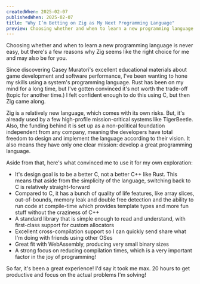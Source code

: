 ```yaml
---
createdWhen: 2025-02-07
publishedWhen: 2025-02-07
title: "Why I’m Betting on Zig as My Next Programming Language"
preview: Choosing whether and when to learn a new programming language is never easy, but there's a few reasons why Zig seems like the right choice for me and may also be for you.
---
```


Choosing whether and when to learn a new programming language is never easy, but there's a few reasons why Zig seems like the right choice for me and may also be for you.

Since discovering Casey Muratori's excellent educational materials about game development and software performance, I've been wanting to hone my skills using a system's programming language. Rust has been on my mind for a long time, but I've gotten convinced it's not worth the trade-off (topic for another time.) I felt confident enough to do this using C, but then Zig came along.

Zig is a relatively new language, which comes with its own risks. But, it's already used by a few high-profile mission-critical systems like TigerBeetle. Also, the funding behind it is set up as a non-political foundation independent from any company, meaning the developers have total freedom to design and implement the language according to their vision. It also means they have only one clear mission: develop a great programming language.

Aside from that, here's what convinced me to use it for my own exploration:

- It's design goal is to be a better C, not a better C++ like Rust. This means that aside from the simplicity of the language, switching back to C is relatively straight-forward
- Compared to C, it has a bunch of quality of life features, like array slices, out-of-bounds, memory leak and double free detection and the ability to run code at compile-time which provides template types and more fun stuff without the craziness of C++
- A standard library that is simple enough to read and understand, with first-class support for custom allocators
- Excellent cross-compilation support so I can quickly send share what I'm doing with friends using other OSes
- Great fit with WebAssembly, producing very small binary sizes
- A strong focus on reducing compilation times, which is a very important factor in the joy of programming!

So far, it's been a great experience! I'd say it took me max. 20 hours to get productive and focus on the actual problems I'm solving!
